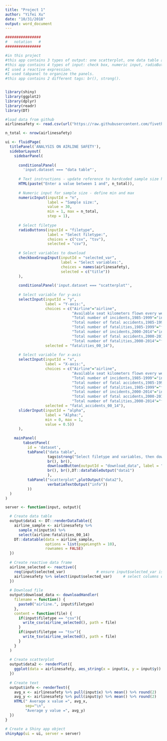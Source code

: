 ```yaml
---
title: "Project 1"
author: "Yifei Xu"
date: "10/31/2018"
output: word_document
---
```


```r
################
#   notation   #
################

#in this project
#this app contains 3 types of output: one scatterplot, one data table and related text.
#this app contains 4 types of input: check box, numeric input, radioButton, sidebar input.
#I used a reactive expression.
#I used tabpanel to organize the panels.
#this app contains 2 different tags: br(), strong().


library(shiny)
library(ggplot2)
library(dplyr)
library(readr)
library(DT)

#load data from github
airlinesafety <- read.csv(url("https://raw.githubusercontent.com/fivethirtyeight/data/master/airline-safety/airline-safety.csv"),header=TRUE,sep=",")

n_total <- nrow(airlinesafety)

ui <- fluidPage(
  titlePanel('ANALYSIS ON AIRLINE SAFETY'),
  sidebarLayout(
    sidebarPanel(
    
      conditionalPanel(
        'input.dataset === "data table"',
        
      # Text instructions - update reference to hardcoded sample size here
      HTML(paste("Enter a value between 1 and", n_total)),
      
      # Numeric input for sample size - define min and max
      numericInput(inputId = "n",
                   label = "Sample size:",
                   value = 30,
                   min = 1, max = n_total,
                   step = 1),
                   
      # Select filetype
      radioButtons(inputId = "filetype",
                   label = "Select filetype:",
                   choices = c("csv", "tsv"),
                   selected = "csv"),
                   
      # Select variables to download
      checkboxGroupInput(inputId = "selected_var",
                         label = "Select variables:",
                         choices = names(airlinesafety),
                         selected = c("title"))
      ),
      
      conditionalPanel('input.dataset === "scatterplot"',
      
      # Select variable for y-axis
      selectInput(inputId = "y", 
                  label = "Y-axis:",
                  choices = c("Airline"="airline",
                              "Available seat kilometers flown every week"="avail_seat_km_per_week",
                              "Total number of incidents,1985-1999"="incidents_85_99",
                              "Total number of fatal accidents,1985-1999"="fatal_accidents_85_99",
                              "Total number of fatalities,1985-1999"="fatalities_85_99",
                              "Total number of incidents,2000-2014"="incidents_00_14",
                              "Total number of fatal accidents,2000-2014"="fatal_accidents_00_14",
                              "Total number of fatalities,2000-2014"="fatalities_00_14"), 
                  selected = "fatalities_00_14"),
                  
      # Select variable for x-axis
      selectInput(inputId = "x", 
                  label = "X-axis:",
                  choices = c("Airline"="airline",
                              "Available seat kilometers flown every week"="avail_seat_km_per_week",
                              "Total number of incidents,1985-1999"="incidents_85_99",
                              "Total number of fatal accidents,1985-1999"="fatal_accidents_85_99",
                              "Total number of fatalities,1985-1999"="fatalities_85_99",
                              "Total number of incidents,2000-2014"="incidents_00_14",
                              "Total number of fatal accidents,2000-2014"="fatal_accidents_00_14",
                              "Total number of fatalities,2000-2014"="fatalities_00_14"),  
                  selected = "fatal_accidents_00_14"),
      sliderInput(inputId = "alpha", 
                  label = "Alpha:", 
                  min = 0, max = 1, 
                  value = 0.5))
      ),
    
    mainPanel(
        tabsetPanel(
          id = 'dataset',
          tabPanel("data table", 
                   tags$strong("Select filetype and variables, then download and/or view the data."),
                   br(), br(),
                   downloadButton(outputId = "download_data", label = "Download data"),
                   br(), br(),DT::dataTableOutput("data1")
                   ),
          tabPanel("scatterplot",plotOutput("data2"),
                   verbatimTextOutput("info"))
          ))
  )
)

server <- function(input, output){

  # Create data table
  output$data1 <- DT::renderDataTable({
    airline_sample <- airlinesafety %>%
      sample_n(input$n) %>%
      select(airline:fatalities_00_14)
    DT::datatable(data = airline_sample, 
                  options = list(pageLength = 10), 
                  rownames = FALSE)
  })
  
  # Create reactive data frame
  airline_selected <- reactive({
    req(input$selected_var)              # ensure input$selected_var is available
    airlinesafety %>% select(input$selected_var)     # select columns of airline
  })
  
  # Download file
  output$download_data <- downloadHandler(
    filename = function() {
      paste0("airline.", input$filetype)
    },
    content = function(file) { 
      if(input$filetype == "csv"){ 
        write_csv(airline_selected(), path = file) 
      }
      if(input$filetype == "tsv"){ 
        write_tsv(airline_selected(), path = file) 
      }
    }
  )
  
  # Create scatterplot
  output$data2 <- renderPlot({
    ggplot(data = airlinesafety, aes_string(x = input$x, y = input$y)) +geom_point(alpha = input$alpha)
  })
  
  # Create text
  output$info <- renderText({
    avg_x <- airlinesafety %>% pull(input$x) %>% mean() %>% round(2)
    avg_y <- airlinesafety %>% pull(input$y) %>% mean() %>% round(2)
    HTML(" Average x value =", avg_x,
         sep="\n", 
         "Average y value =", avg_y)
  })
}

# Create a Shiny app object
shinyApp(ui = ui, server = server)
```
